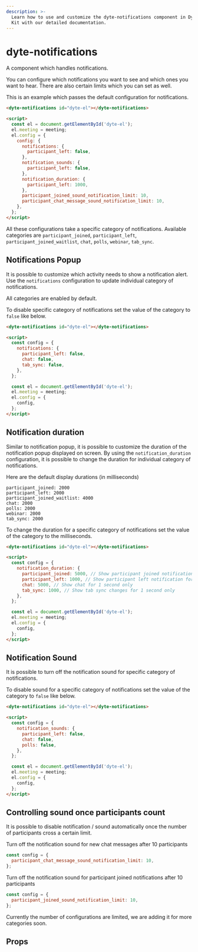 ```yaml
---
description: >-
  Learn how to use and customize the dyte-notifications component in Dyte's UI
  Kit with our detailed documentation.
---
```


# dyte-notifications

A component which handles notifications.

You can configure which notifications you want to see and which ones you want to hear.
There are also certain limits which you can set as well.

This is an example which passes the default configuration for notifications.

```html
<dyte-notifications id="dyte-el"></dyte-notifications>

<script>
  const el = document.getElementById('dyte-el');
  el.meeting = meeting;
  el.config = {
    config: {
      notifications: {
        participant_left: false,
      },
      notification_sounds: {
        participant_left: false,
      },
      notification_duration: {
        participant_left: 1000,
      },
      participant_joined_sound_notification_limit: 10,
      participant_chat_message_sound_notification_limit: 10,
    },
  };
</script>
```

All these configurations take a specific category of notifications. Available
categories are `participant_joined`, `participant_left`,
`participant_joined_waitlist`, `chat`, `polls`, `webinar`, `tab_sync`.

## Notifications Popup

It is possible to customize which activity needs to show a notification alert.
Use the `notifications` configuration to update individual category of
notifications.

All categories are enabled by default.

To disable specific category of notifications set the value of the category to
`false` like below.

```html
<dyte-notifications id="dyte-el"></dyte-notifications>

<script>
  const config = {
    notifications: {
      participant_left: false,
      chat: false,
      tab_sync: false,
    },
  };

  const el = document.getElementById('dyte-el');
  el.meeting = meeting;
  el.config = {
    config,
  };
</script>
```

## Notification duration

Similar to notification popup, it is possible to customize the duration of the
notification popup displayed on screen. By using the `notification_duration`
configuration, it is possible to change the duration for individual category of
notifications.

Here are the default display durations (in milliseconds)

    participant_joined: 2000
    participant_left: 2000
    participant_joined_waitlist: 4000
    chat: 2000
    polls: 2000
    webinar: 2000
    tab_sync: 2000

To change the duration for a specific category of notifications set the value of
the category to the milliseconds.

```html
<dyte-notifications id="dyte-el"></dyte-notifications>

<script>
  const config = {
    notification_duration: {
      participant_joined: 5000, // Show participant joined notification for 5 seconds
      participant_left: 1000, // Show participant left notification for 1 second only
      chat: 5000, // Show chat for 1 second only
      tab_sync: 1000, // Show tab sync changes for 1 second only
    },
  };

  const el = document.getElementById('dyte-el');
  el.meeting = meeting;
  el.config = {
    config,
  };
</script>
```

## Notification Sound

It is possible to turn off the notification sound for specific category of
notifications.

To disable sound for a specific category of notifications set the value of the
category to `false` like below.

```html
<dyte-notifications id="dyte-el"></dyte-notifications>

<script>
  const config = {
    notification_sounds: {
      participant_left: false,
      chat: false,
      polls: false,
    },
  };

  const el = document.getElementById('dyte-el');
  el.meeting = meeting;
  el.config = {
    config,
  };
</script>
```

## Controlling sound once participants count

It is possible to disable notification / sound automatically once the number of
participants cross a certain limit.

Turn off the notification sound for new chat messages after 10 participants

```jsx
const config = {
  participant_chat_message_sound_notification_limit: 10,
};
```

Turn off the notification sound for participant joined notifications after 10
participants

```jsx
const config = {
  participant_joined_sound_notification_limit: 10,
};
```

Currently the number of configurations are limited, we are adding it for more
categories soon.

## Props

<PropsTable of="dyte-notifications" />

<head>
  <title>UI Kit dyte-notifications</title>
</head>
